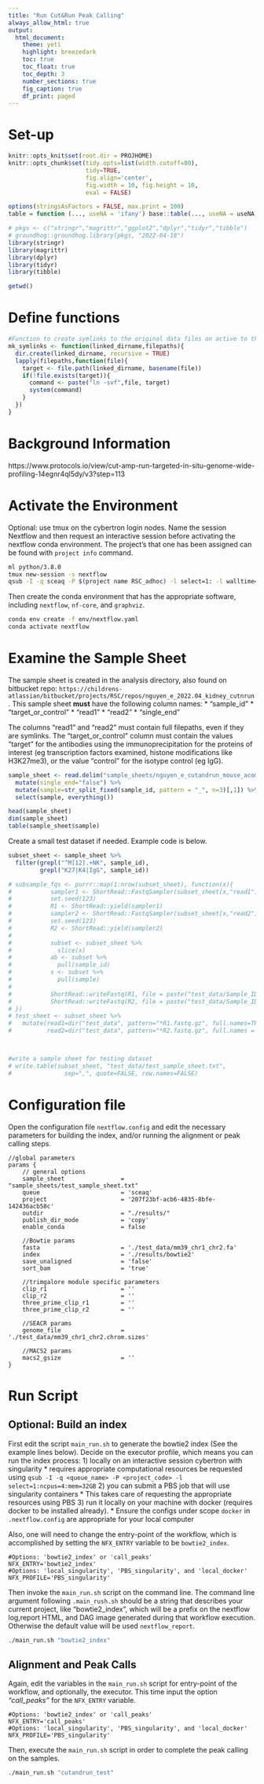 ```yaml
---
title: "Run Cut&Run Peak Calling"
always_allow_html: true
output:
  html_document:
    theme: yeti
    highlight: breezedark
    toc: true
    toc_float: true
    toc_depth: 3
    number_sections: true
    fig_caption: true
    df_print: paged
---
```


# Set-up 

```r
knitr::opts_knit$set(root.dir = PROJHOME)
knitr::opts_chunk$set(tidy.opts=list(width.cutoff=80),
                      tidy=TRUE,
                      fig.align='center',
                      fig.width = 10, fig.height = 10,
                      eval = FALSE)

options(stringsAsFactors = FALSE, max.print = 100)
table = function (..., useNA = 'ifany') base::table(..., useNA = useNA)
```

```r
# pkgs <- c("stringr","magrittr","ggplot2","dplyr","tidyr","tibble")
# groundhog::groundhog.library(pkgs, "2022-04-18")
library(stringr)
library(magrittr)
library(dplyr)
library(tidyr)
library(tibble)

getwd()
```

# Define functions

```r
#Function to create symlinks to the original data files on active to the current working directory of the R project. 
mk_symlinks <- function(linked_dirname,filepaths){
  dir.create(linked_dirname, recursive = TRUE)
  lapply(filepaths,function(file){
    target <- file.path(linked_dirname, basename(file))
    if(!file.exists(target)){
      command <- paste("ln -svf",file, target)
      system(command)
    }
  })
}
```

# Background Information 

https://www.protocols.io/view/cut-amp-run-targeted-in-situ-genome-wide-profiling-14egnr4ql5dy/v3?step=113

# Activate the Environment

Optional: use tmux on the cybertron login nodes. Name the session Nextflow and then request an interactive session before activating the nextflow conda environment. The project's that one has been assigned can be found with `project info` command. 

```bash
ml python/3.8.0 
tmux new-session -s nextflow
qsub -I -q sceaq -P $(project name RSC_adhoc) -l select=1: -l walltime=8:00:00
```

Then create the conda environment that has the appropriate software, including `nextflow`, `nf-core`, and `graphviz`. 

```bash
conda env create -f env/nextflow.yaml
conda activate nextflow
```


# Examine the Sample Sheet

The sample sheet is created in the analysis directory, also found on bitbucket repo: `https://childrens-atlassian/bitbucket/projects/RSC/repos/nguyen_e_2022.04_kidney_cutnrun`. This sample sheet **must** have the following column names: 
  * "sample_id"
  * "target_or_control"
  * "read1"
  * "read2"
  * "single_end"
  
The columns "read1" and "read2" must contain full filepaths, even if they are symlinks. The "target_or_control" column must contain the values "target" for the antibodies using the immunoprecipitation for the proteins of interest (eg transcription factors examined, histone modifications like H3K27me3), or the value "control" for the isotype control (eg IgG). 
 
```r
sample_sheet <- read.delim("sample_sheets/nguyen_e_cutandrun_mouse_acomys_sample_sheet.txt") %>% 
  mutate(single_end="false") %>% 
  mutate(sample=str_split_fixed(sample_id, pattern = "_", n=3)[,1]) %>% 
  select(sample, everything())

head(sample_sheet)
dim(sample_sheet)
table(sample_sheet$sample)
```

Create a small test dataset if needed. Example code is below. 

```r
subset_sheet <- sample_sheet %>%
  filter(grepl("^M[12].+NK", sample_id),
         grepl("K27|K4|IgG", sample_id))

# subsample_fqs <- purrr::map(1:nrow(subset_sheet), function(x){
#           sampler1 <- ShortRead::FastqSampler(subset_sheet[x,"read1"], 1e6)
#           set.seed(123)
#           R1 <- ShortRead::yield(sampler1)
#           sampler2 <- ShortRead::FastqSampler(subset_sheet[x,"read2"], 1e6)
#           set.seed(123)
#           R2 <- ShortRead::yield(sampler2)
#         
#           subset <- subset_sheet %>% 
#             slice(x) 
#           ab <- subset %>% 
#             pull(sample_id)
#           s <- subset %>% 
#             pull(sample)
#         
#           ShortRead::writeFastq(R1, file = paste("test_data/Sample_ID",s, ab,"R1.fastq.gz", sep="_"))
#           ShortRead::writeFastq(R2, file = paste("test_data/Sample_ID",s, ab,"R2.fastq.gz",sep="_"))
# })
# test_sheet <- subset_sheet %>%
#   mutate(read1=dir("test_data", pattern="*R1.fastq.gz", full.names=TRUE),
#          read2=dir("test_data", pattern="*R2.fastq.gz", full.names = TRUE)) 



#write a sample sheet for testing dataset
# write.table(subset_sheet, "test_data/test_sample_sheet.txt",
#               sep=",", quote=FALSE, row.names=FALSE)
```

# Configuration file 

Open the configuration file `nextflow.config` and edit the necessary parameters for building the index, and/or running the alignment or peak calling steps. 

```
//global parameters
params {
    // general options
    sample_sheet                = "sample_sheets/test_sample_sheet.txt"
    queue                       = 'sceaq'
    project                     = '207f23bf-acb6-4835-8bfe-142436acb58c'
    outdir                      = "./results/"
    publish_dir_mode            = 'copy'
    enable_conda                = false

    //Bowtie params
    fasta                       = './test_data/mm39_chr1_chr2.fa'
    index                       = './results/bowtie2'
    save_unaligned              = 'false'
    sort_bam                    = 'true'

    //trimgalore module specific parameters
    clip_r1                     = ''
    clip_r2                     = ''
    three_prime_clip_r1         = ''
    three_prime_clip_r2         = ''

    //SEACR params
    genome_file                 = './test_data/mm39_chr1_chr2.chrom.sizes'

    //MACS2 params
    macs2_gsize                 = ''
}
```

# Run Script 

## Optional: Build an index

First edit the script `main_run.sh` to generate the bowtie2 index (See the example lines below). Decide on the executor profile, which means you can run the index process:
  1) locally on an interactive session cybertron with singularity 
    * requires appropriate computational resources be requested using `qsub -I -q <queue_name> -P <project_code> -l select=1:ncpus=4:mem=32GB`
  2) you can submit a PBS job that will use singularity containers 
    * This takes care of requesting the appropriate resources using PBS
  3) run it locally on your machine with docker (requires docker to be installed already). 
    * Ensure the configs under scope `docker` in `.nextflow.config` are appropriate for your local computer

Also, one will need to change the entry-point of the workflow, which is accomplished by setting the `NFX_ENTRY` variable to be `bowtie2_index`.

```
#Options: 'bowtie2_index' or 'call_peaks'
NFX_ENTRY='bowtie2_index'
#Options: 'local_singularity', 'PBS_singularity', and 'local_docker'
NFX_PROFILE='PBS_singularity'
```

Then invoke the `main_run.sh` script on the command line. The command line argument following `.main_rush.sh` should be a string that describes your current project, like  "bowtie2_index", which will be a prefix on the nextflow log,report HTML, and DAG image generated during that workflow execution. Otherwise the default value will be used `nextflow_report`. 

```bash
./main_run.sh "bowtie2_index"
```

## Alignment and Peak Calls

Again, edit the variables in the `main_run.sh` script for entry-point of the workflow, and optionally, the executor. This time input the option *"call_peaks"* for the `NFX_ENTRY` variable. 

```
#Options: 'bowtie2_index' or 'call_peaks'
NFX_ENTRY='call_peaks'
#Options: 'local_singularity', 'PBS_singularity', and 'local_docker'
NFX_PROFILE='PBS_singularity'
```

Then, execute the `main_run.sh` script in order to complete the peak calling on the samples. 

```bash
./main_run.sh "cutandrun_test"
```





